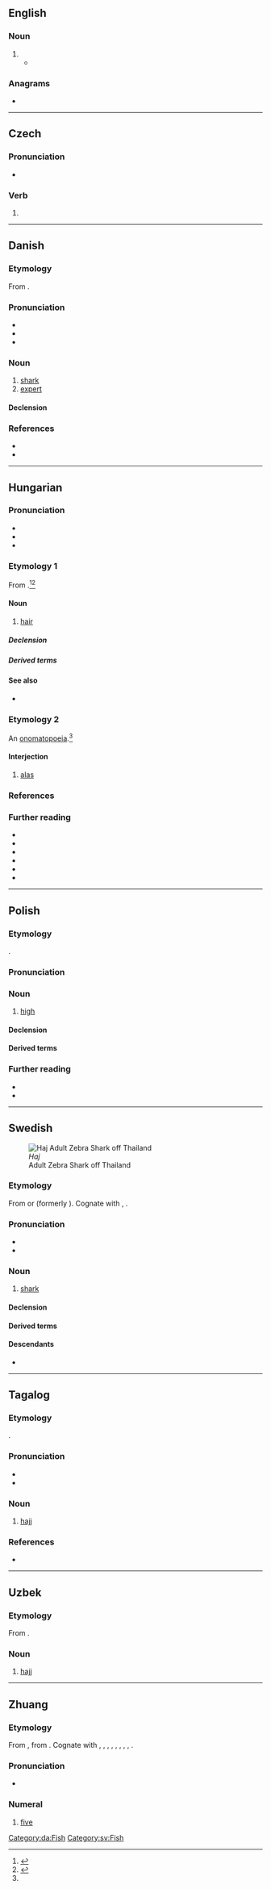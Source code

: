 {{also|hajj|háj}}
==English==

===Noun===
{{en-noun|es}}

# {{alternative spelling of|en|hajj}}
#* {{quote-journal|en|2009|January 15|AAP|Five Australians jailed for entering Papua province|Herald Sun|url=http://www.news.com.au/heraldsun/story/0,21985,24916851-663,00.html
|passage="The defendant has also piloted planes taking '''haj''' pilgrims from Indonesia to Saudi Arabia and Saudi Arabia to Indonesia.}}

===Anagrams===
* {{anagrams|en|a=ahj|Jah|Jha}}

----

==Czech==

===Pronunciation===
* {{cs-IPA}}

===Verb===
{{head|cs|verb form}}

# {{inflection of|cs|hájit||2|s|imp}}

----

==Danish==

===Etymology===
From {{der|da|nl|haai}}.

===Pronunciation===
* {{IPA|da|/hajˀ/|[hajˀ]}}
* {{rhymes|da|ajˀ|s=1}}
* {{rhymes|da|aj}}

===Noun===
{{da-noun|en|er}}

# [[shark]]
# [[expert]] {{gloss|expert in a technical field, particularly to do with computers, in a game or in a craft}}

====Declension====
{{da-noun-infl|en|er}}

===References===
* {{R:DDO}}
* {{R:ODS}}

[[Category:da:Fish]]

----

==Hungarian==

===Pronunciation===
* {{hu-IPA}}
* {{audio|hu|Hu-haj.ogg|Audio}}
* {{rhymes|hu|ɒj|s=1}}

===Etymology 1===
From {{inh|hu|urj-ugr-pro|*kajɜ||hair}}.<ref name=Zaicz>{{R:Zaicz 2006}}</ref><ref>{{R:Uralonet|1769}}</ref>

====Noun====
{{hu-noun|ak}}

# [[hair]] {{gloss|of the head}}

=====Declension=====
{{hu-infl-nom|haja|o}}{{hu-pos-atok|haj||ai}}

=====Derived terms=====
{{der4|hu
|hajadon
|hajas
|hajatlan
|hajú
|hajzat
}}
{{der4|hu|title=Compound words
|hajápolás
|hajadonfőtt
|hajadonfővel
|hajcsat
|hajcsavaró
|hajdísz
|hajék
|hajfény
|hajfesték
|hajfestés
|hajfodor
|hajfonat
|hajfürt
|hajgumi
|hajgyógyászat
|hajgyökér
|hajgyökérfájás
|hajhagyma
|hajhab
|hajháló
|hajhullám
|hajhullás
|hajkefe
|hajkenőcs
|hajkorona
|hajlakk
|hajmeresztő
|hajmosás
|hajnyírás
|hajszárító
|hajszalag
|hajszál
|hajszín
|hajtincs
|hajtű
|hajvágás
|hajviselet
|hajvonal
|hajzselé
|kefehaj
}}

====See also====
* {{l|hu|szőr||body hair}}

===Etymology 2===
An [[onomatopoeia]].<ref name=Zaicz/> {{cln|hu|onomatopoeias}}

====Interjection====
{{head|hu|interjection}}

# [[alas]] {{gloss|used to express sorrow, regret, compassion or grief}}

===References===
<references/>

===Further reading===
* {{R:ErtSz|1|hair on the head, etc.}}
* {{R:ErtSz|2|a folksy synonym of {{m|hu|héj||peel, rind}}}}
* {{R:ErtSz|3|a regional synonym of {{m|hu|padlás||attic, loft}}}}
* {{R:ErtSz|4|interjection expressing sorrow, dismay, amazement etc.}}
* {{R:ErtSz|5|interjection expressing encouragement}}
* {{R:ErtSz|6|archaic interjection, to attract attention}}

{{cln|hu|three-letter words|terms with multiple lemma etymologies|terms with interjection and noun etymologies}}
{{topics|hu|Hair}}

----

==Polish==

===Etymology===
{{bor+|pl|en|high}}.

===Pronunciation===
{{pl-p|a=Pl-haj.ogg}}

===Noun===
{{pl-noun|m-in}}

# {{lb|pl|slang}} [[high]] {{gl|period of euphoria from an intake of drugs}}

====Declension====
{{pl-decl-noun-m-in}}

====Derived terms====
{{col3|pl|title=adverb|na haju}}

===Further reading===
* {{R:pl:WSJP}}
* {{R:pl:PWN}}

{{C|pl|Drugs}}

----

==Swedish==
[[Image:Stegostoma fasciatum thailand.jpg|thumb|''Haj''<br>Adult Zebra Shark off Thailand]]

===Etymology===
From {{der|sv|nl|haai}} or {{der|sv|vls|haaie}} (formerly {{m|vls|haeye}}). Cognate with {{cog|en|haye}}, {{cog|de|Hai}}.

===Pronunciation===
* {{IPA|sv|/ˈhaj/}}
* {{rhymes|sv|aj|s=1}}

===Noun===
{{sv-noun|c}}

# [[shark]]

====Declension====
{{sv-infl-noun-c-ar}}

====Derived terms====
{{der3|sv|vithaj|blåhaj|valhaj|gråhaj|hammarhaj|gråhaj|hornhaj|tjurhaj|tjurhuvudhaj|epåletthaj|galapagostjurhuvudhaj|gråhajartade hajar|hornhaj|håbrandsartad haj|japansk tjurhuvudhaj|kamtandhajartad haj|knölkamhaj|kråshaj|mexikansk hornhaj|monsterhaj|Port Jacksonhaj|sexbågig kamtandhaj|tagghaj|wobbegongartad haj|hajfena|hajattack|rovhaj|rävhaj|sandhajar|sandtigerhaj|skräckhajar|trollhaj|hundhaj|katthaj|rödhaj|hajleverolja}}

====Descendants====
* {{desc|fi|hai|bor=1}}

[[Category:sv:Fish]]

----

==Tagalog==

===Etymology===
{{bor+|tl|ar|حَجّ||pilgrimage}}.

===Pronunciation===
* {{hyph|tl|haj}}
* {{tl-IPA}}

===Noun===
{{tl-noun|b={{tl-bay sc}}}}

# [[hajj]]

===References===
* {{R:Pambansang Diksiyonaryo}}

----

==Uzbek==
{{uz-variant|c=ҳаж|r=haj|a=}}

===Etymology===
From {{der|uz|ar|حَجّ}}.

===Noun===
{{uz-noun}}

# {{lb|uz|Islam}} [[hajj]]

----

==Zhuang==
{{cardinalbox|za|4|5|6|seiq|roek|ord=}}

===Etymology===
From {{inh|za|tai-pro|*haːꟲ||five}}, from {{der|za|och|-}} {{och-l|五|[[five]]}}. Cognate with {{cog|th|ห้า}}, {{cog|nod|ᩉ᩶ᩣ}}, {{cog|lo|ຫ້າ}}, {{cog|khb|ᦠᦱᧉ}}, {{cog|blt|ꪬ꫁ꪱ}}, {{cog|shn|ႁႃႈ}}, {{cog|tdd|ᥞᥣᥲ}}, {{cog|aho|𑜑𑜡}}, {{cog|pcc|hac}}.

===Pronunciation===
* {{za-pron}}

===Numeral===
{{za-head|numeral|㕶|五}}

# [[five]]
#: {{ux|za|'''haj''' duz [[bya]]|translation='''five''' fish|inline=1}}
